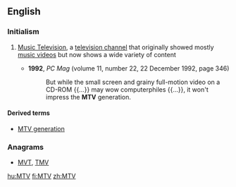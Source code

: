 ==English==
{{wikipedia}}

===Initialism===
{{rfc-header|Initialism}}
{{head|en|initialism}}

# {{context|television|lang=en}} [[w:MTV|Music Television]], a [[television channel]] that originally showed mostly [[music video]]s but now shows a wide variety of content
#* '''1992''', ''PC Mag'' (volume 11, number 22, 22 December 1992, page 346)
#*: But while the small screen and grainy full-motion video on a CD-ROM {{...}} may wow computerphiles {{...}}, it won't impress the '''MTV''' generation.

====Derived terms====
* [[MTV generation]]

===Anagrams===
* [[MVT#English|MVT]], [[TMV#English|TMV]]

[[hu:MTV]]
[[fi:MTV]]
[[zh:MTV]]